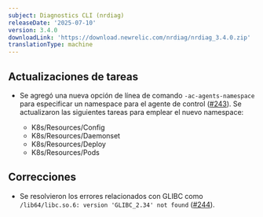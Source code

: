 ```yaml
---
subject: Diagnostics CLI (nrdiag)
releaseDate: '2025-07-10'
version: 3.4.0
downloadLink: 'https://download.newrelic.com/nrdiag/nrdiag_3.4.0.zip'
translationType: machine
---
```


## Actualizaciones de tareas

* Se agregó una nueva opción de línea de comando `-ac-agents-namespace` para especificar un namespace para el agente de control ([#243](https://github.com/newrelic/newrelic-diagnostics-cli/pull/243)). Se actualizaron las siguientes tareas para emplear el nuevo namespace:

  * K8s/Resources/Config
  * K8s/Resources/Daemonset
  * K8s/Resources/Deploy
  * K8s/Resources/Pods

## Correcciones

* Se resolvieron los errores relacionados con GLIBC como `/lib64/libc.so.6: version 'GLIBC_2.34' not found` ([#244](https://github.com/newrelic/newrelic-diagnostics-cli/pull/244)).